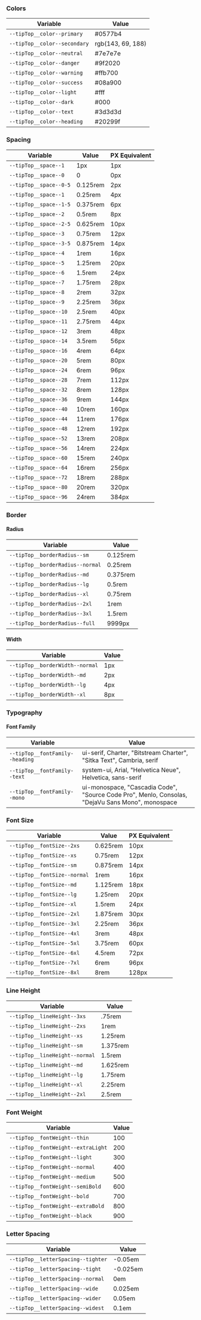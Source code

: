 ### Colors

| Variable                     | Value             |
| ---------------------------- | ----------------- |
| `--tipTop__color--primary`   | #0577b4           |
| `--tipTop__color--secondary` | rgb(143, 69, 188) |
| `--tipTop__color--neutral`   | #7e7e7e           |
| `--tipTop__color--danger`    | #9f2020           |
| `--tipTop__color--warning`   | #ffb700           |
| `--tipTop__color--success`   | #08a900           |
| `--tipTop__color--light`     | #fff              |
| `--tipTop__color--dark`      | #000              |
| `--tipTop__color--text`      | #3d3d3d           |
| `--tipTop__color--heading`   | #20299f           |

### Spacing

| Variable               | Value    | PX Equivalent |
| ---------------------- | -------- | ------------- |
| `--tipTop__space--1`   | 1px      | 1px           |
| `--tipTop__space--0`   | 0        | 0px           |
| `--tipTop__space--0-5` | 0.125rem | 2px           |
| `--tipTop__space--1`   | 0.25rem  | 4px           |
| `--tipTop__space--1-5` | 0.375rem | 6px           |
| `--tipTop__space--2`   | 0.5rem   | 8px           |
| `--tipTop__space--2-5` | 0.625rem | 10px          |
| `--tipTop__space--3`   | 0.75rem  | 12px          |
| `--tipTop__space--3-5` | 0.875rem | 14px          |
| `--tipTop__space--4`   | 1rem     | 16px          |
| `--tipTop__space--5`   | 1.25rem  | 20px          |
| `--tipTop__space--6`   | 1.5rem   | 24px          |
| `--tipTop__space--7`   | 1.75rem  | 28px          |
| `--tipTop__space--8`   | 2rem     | 32px          |
| `--tipTop__space--9`   | 2.25rem  | 36px          |
| `--tipTop__space--10`  | 2.5rem   | 40px          |
| `--tipTop__space--11`  | 2.75rem  | 44px          |
| `--tipTop__space--12`  | 3rem     | 48px          |
| `--tipTop__space--14`  | 3.5rem   | 56px          |
| `--tipTop__space--16`  | 4rem     | 64px          |
| `--tipTop__space--20`  | 5rem     | 80px          |
| `--tipTop__space--24`  | 6rem     | 96px          |
| `--tipTop__space--28`  | 7rem     | 112px         |
| `--tipTop__space--32`  | 8rem     | 128px         |
| `--tipTop__space--36`  | 9rem     | 144px         |
| `--tipTop__space--40`  | 10rem    | 160px         |
| `--tipTop__space--44`  | 11rem    | 176px         |
| `--tipTop__space--48`  | 12rem    | 192px         |
| `--tipTop__space--52`  | 13rem    | 208px         |
| `--tipTop__space--56`  | 14rem    | 224px         |
| `--tipTop__space--60`  | 15rem    | 240px         |
| `--tipTop__space--64`  | 16rem    | 256px         |
| `--tipTop__space--72`  | 18rem    | 288px         |
| `--tipTop__space--80`  | 20rem    | 320px         |
| `--tipTop__space--96`  | 24rem    | 384px         |

### Border

#### Radius

| Variable                         | Value    |
| -------------------------------- | -------- |
| `--tipTop__borderRadius--sm`     | 0.125rem |
| `--tipTop__borderRadius--normal` | 0.25rem  |
| `--tipTop__borderRadius--md`     | 0.375rem |
| `--tipTop__borderRadius--lg`     | 0.5rem   |
| `--tipTop__borderRadius--xl`     | 0.75rem  |
| `--tipTop__borderRadius--2xl`    | 1rem     |
| `--tipTop__borderRadius--3xl`    | 1.5rem   |
| `--tipTop__borderRadius--full`   | 9999px   |

#### Width

| Variable                        | Value |
| ------------------------------- | ----- |
| `--tipTop__borderWidth--normal` | 1px   |
| `--tipTop__borderWidth--md`     | 2px   |
| `--tipTop__borderWidth--lg`     | 4px   |
| `--tipTop__borderWidth--xl`     | 8px   |

### Typography

#### Font Family

| Variable                        | Value                                                                                            |
| ------------------------------- | ------------------------------------------------------------------------------------------------ |
| `--tipTop__fontFamily--heading` | ui-serif, Charter, "Bitstream Charter", "Sitka Text", Cambria, serif                             |
| `--tipTop__fontFamily--text`    | system-ui, Arial, "Helvetica Neue", Helvetica, sans-serif                                        |
| `--tipTop__fontFamily--mono`    | ui-monospace, "Cascadia Code", "Source Code Pro", Menlo, Consolas, "DejaVu Sans Mono", monospace |

### Font Size

| Variable                     | Value    | PX Equivalent |
| ---------------------------- | -------- | ------------- |
| `--tipTop__fontSize--2xs`    | 0.625rem | 10px          |
| `--tipTop__fontSize--xs`     | 0.75rem  | 12px          |
| `--tipTop__fontSize--sm`     | 0.875rem | 14px          |
| `--tipTop__fontSize--normal` | 1rem     | 16px          |
| `--tipTop__fontSize--md`     | 1.125rem | 18px          |
| `--tipTop__fontSize--lg`     | 1.25rem  | 20px          |
| `--tipTop__fontSize--xl`     | 1.5rem   | 24px          |
| `--tipTop__fontSize--2xl`    | 1.875rem | 30px          |
| `--tipTop__fontSize--3xl`    | 2.25rem  | 36px          |
| `--tipTop__fontSize--4xl`    | 3rem     | 48px          |
| `--tipTop__fontSize--5xl`    | 3.75rem  | 60px          |
| `--tipTop__fontSize--6xl`    | 4.5rem   | 72px          |
| `--tipTop__fontSize--7xl`    | 6rem     | 96px          |
| `--tipTop__fontSize--8xl`    | 8rem     | 128px         |

### Line Height

| Variable                       | Value    |
| ------------------------------ | -------- |
| `--tipTop__lineHeight--3xs`    | .75rem   |
| `--tipTop__lineHeight--2xs`    | 1rem     |
| `--tipTop__lineHeight--xs`     | 1.25rem  |
| `--tipTop__lineHeight--sm`     | 1.375rem |
| `--tipTop__lineHeight--normal` | 1.5rem   |
| `--tipTop__lineHeight--md`     | 1.625rem |
| `--tipTop__lineHeight--lg`     | 1.75rem  |
| `--tipTop__lineHeight--xl`     | 2.25rem  |
| `--tipTop__lineHeight--2xl`    | 2.5rem   |

### Font Weight

| Variable                           | Value |
| ---------------------------------- | ----- |
| `--tipTop__fontWeight--thin`       | 100   |
| `--tipTop__fontWeight--extraLight` | 200   |
| `--tipTop__fontWeight--light`      | 300   |
| `--tipTop__fontWeight--normal`     | 400   |
| `--tipTop__fontWeight--medium`     | 500   |
| `--tipTop__fontWeight--semiBold`   | 600   |
| `--tipTop__fontWeight--bold`       | 700   |
| `--tipTop__fontWeight--extraBold`  | 800   |
| `--tipTop__fontWeight--black`      | 900   |

### Letter Spacing

| Variable                           | Value    |
| ---------------------------------- | -------- |
| `--tipTop__letterSpacing--tighter` | -0.05em  |
| `--tipTop__letterSpacing--tight`   | -0.025em |
| `--tipTop__letterSpacing--normal`  | 0em      |
| `--tipTop__letterSpacing--wide`    | 0.025em  |
| `--tipTop__letterSpacing--wider`   | 0.05em   |
| `--tipTop__letterSpacing--widest`  | 0.1em    |

